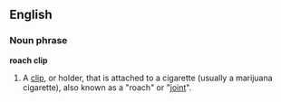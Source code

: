 {{wikipedia}}
==English==
===Noun phrase===
'''roach clip'''
# A [[clip]], or holder, that is attached to a cigarette (usually a marijuana cigarette), also known as a  "roach" or "[[joint]]".